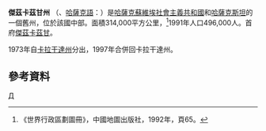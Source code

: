 '''傑茲卡茲甘州''' （{{lang-ru|Джезказганская область}}、[[哈薩克語|哈薩克語]]：{{rtl-lang|kk|Жезқазған облысы}}）是[[哈薩克蘇維埃社會主義共和國|哈薩克蘇維埃社會主義共和國]]和[[哈薩克斯坦|哈薩克斯坦]]的一個舊州，位於該國中部。面積314,000平方公里，<ref>《世界行政區劃圖冊》，中國地圖出版社，1992年，頁65。</ref>1991年人口496,000人。首府[[傑茲卡茲甘|傑茲卡茲甘]]。

1973年自[[卡拉干達州|卡拉干達州]]分出，1997年合併回卡拉干達州。

==參考資料==
<div class="references-small">
<references />
</div>
[[Category:哈薩克斯坦行政區劃|Д]]